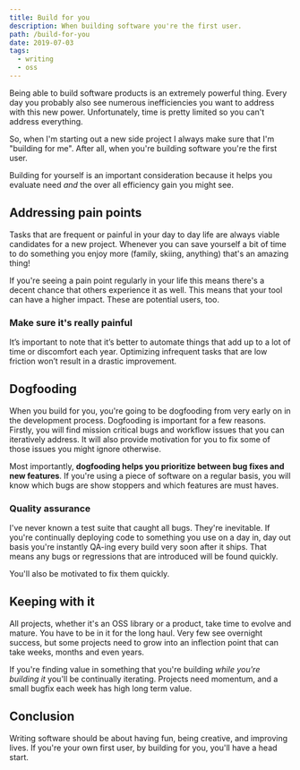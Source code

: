 ```yaml
---
title: Build for you
description: When building software you're the first user.
path: /build-for-you
date: 2019-07-03
tags:
  - writing
  - oss
---
```


Being able to build software products is an extremely powerful thing.
Every day you probably also see numerous inefficiencies you want to
address with this new power. Unfortunately, time is pretty limited so
you can't address everything.

So, when I'm starting out a new side project I always make sure that
I'm "building for me". After all, when you're building software you're
the first user.

Building for yourself is an important consideration because it helps you
evaluate need _and_ the over all efficiency gain you might see.

## Addressing pain points

Tasks that are frequent or painful in your day to day life are always
viable candidates for a new project. Whenever you can save yourself a
bit of time to do something you enjoy more (family, skiing, anything)
that's an amazing thing!

If you're seeing a pain point regularly in your life this means there's
a decent chance that others experience it as well. This means that your
tool can have a higher impact. These are potential users, too.

### Make sure it's really painful

It’s important to note that it’s better to automate things that add up to
a lot of time or discomfort each year. Optimizing infrequent tasks that are
low friction won’t result in a drastic improvement.

## Dogfooding

When you build for you, you're going to be dogfooding from very early on in
the development process. Dogfooding is important for a few reasons. Firstly,
you will find mission critical bugs and workflow issues that you can iteratively
address. It will also provide motivation for you to fix some of those issues you
might ignore otherwise.

Most importantly, **dogfooding helps you prioritize between bug fixes and new
features**. If you're using a piece of software on a regular basis, you will
know which bugs are show stoppers and which features are must haves.

### Quality assurance

I've never known a test suite that caught all bugs. They're inevitable. If
you're continually deploying code to something you use on a day in, day out
basis you're instantly QA-ing every build very soon after it ships. That means
any bugs or regressions that are introduced will be found quickly.

You'll also be motivated to fix them quickly.

## Keeping with it

All projects, whether it's an OSS library or a product, take time to evolve
and mature. You have to be in it for the long haul. Very few see overnight
success, but some projects need to grow into an inflection point that can
take weeks, months and even years.

If you're finding value in something that you're building _while you're building
it_ you'll be continually iterating. Projects need momentum, and a small bugfix
each week has high long term value.

## Conclusion

Writing software should be about having fun, being creative, and improving
lives. If you're your own first user, by building for you, you'll have a
head start.
